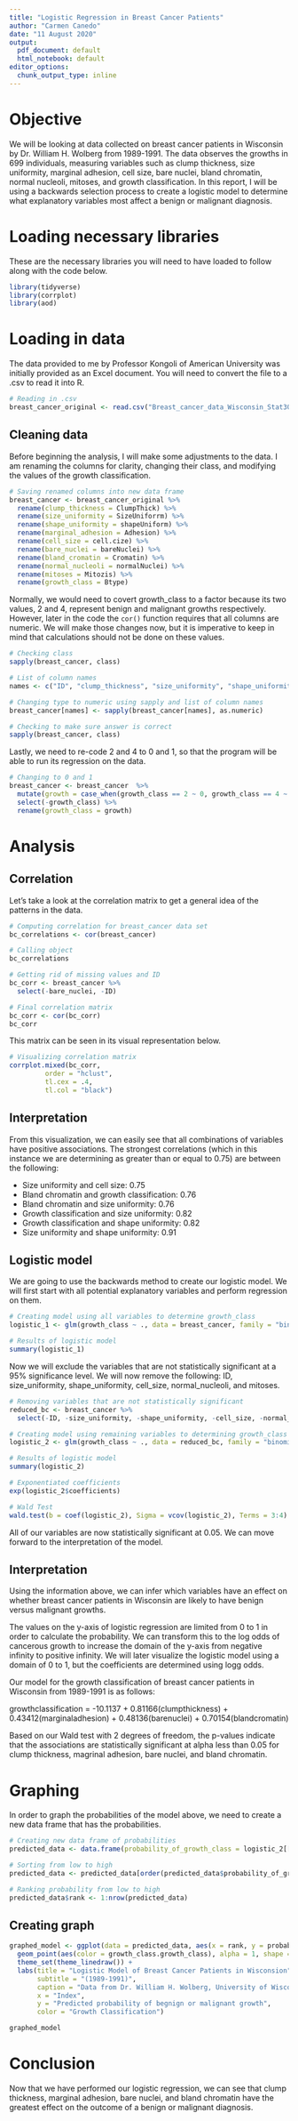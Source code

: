 ```yaml
---
title: "Logistic Regression in Breast Cancer Patients"
author: "Carmen Canedo"
date: "11 August 2020"
output:
  pdf_document: default
  html_notebook: default
editor_options:
  chunk_output_type: inline
---
```


# Objective
We will be looking at data collected on breast cancer patients in Wisconsin by Dr. William H. Wolberg from 1989-1991. The data observes the growths in 699 individuals, measuring variables such as clump thickness, size uniformity, marginal adhesion, cell size, bare nuclei, bland chromatin, normal nucleoli, mitoses, and growth classification. In this report, I will be using a backwards selection process to create a logistic model to determine what explanatory variables most affect a benign or malignant diagnosis.

# Loading necessary libraries
These are the necessary libraries you will need to have loaded to follow along with the code below.
```r
library(tidyverse)
library(corrplot)
library(aod)
```


# Loading in data
The data provided to me by Professor Kongoli of American University was initially provided as an Excel document. You will need to convert the file to a .csv to read it into R. 
```r
# Reading in .csv
breast_cancer_original <- read.csv("Breast_cancer_data_Wisconsin_Stat302_2020.csv")
```

## Cleaning data
Before beginning the analysis, I will make some adjustments to the data. I am renaming the columns for clarity, changing their class, and modifying the values of the growth classification.
```r
# Saving renamed columns into new data frame
breast_cancer <- breast_cancer_original %>% 
  rename(clump_thickness = ClumpThick) %>% 
  rename(size_uniformity = SizeUniforrm) %>% 
  rename(shape_uniformity = shapeUniform) %>% 
  rename(marginal_adhesion = Adhesion) %>% 
  rename(cell_size = cell.cize) %>% 
  rename(bare_nuclei = bareNuclei) %>% 
  rename(bland_cromatin = Cromatin) %>% 
  rename(normal_nucleoli = normalNuclei) %>% 
  rename(mitoses = Mitozis) %>% 
  rename(growth_class = Btype)
```

Normally, we would need to covert growth_class to a factor because its two values, 2 and 4, represent benign and malignant growths respectively. However, later in the code the `cor()` function requires that all columns are numeric. We will make those changes now, but it is imperative to keep in mind that calculations should not be done on these values.
```r
# Checking class
sapply(breast_cancer, class)

# List of column names
names <- c("ID", "clump_thickness", "size_uniformity", "shape_uniformity", "marginal_adhesion", "cell_size", "bare_nuclei", "bland_cromatin", "normal_nucleoli", "mitoses", "growth_class")

# Changing type to numeric using sapply and list of column names
breast_cancer[names] <- sapply(breast_cancer[names], as.numeric)

# Checking to make sure answer is correct
sapply(breast_cancer, class)
```

Lastly, we need to re-code 2 and 4 to 0 and 1, so that the program will be able to run its regression on the data.
```r
# Changing to 0 and 1
breast_cancer <- breast_cancer  %>% 
  mutate(growth = case_when(growth_class == 2 ~ 0, growth_class == 4 ~ 1)) %>% 
  select(-growth_class) %>% 
  rename(growth_class = growth)
```


# Analysis
## Correlation
Let's take a look at the correlation matrix to get a general idea of the patterns in the data.
```r
# Computing correlation for breast_cancer data set
bc_correlations <- cor(breast_cancer)

# Calling object
bc_correlations

# Getting rid of missing values and ID
bc_corr <- breast_cancer %>% 
  select(-bare_nuclei, -ID)

# Final correlation matrix
bc_corr <- cor(bc_corr)
bc_corr
```

This matrix can be seen in its visual representation below.
```r
# Visualizing correlation matrix
corrplot.mixed(bc_corr,
         order = "hclust",
         tl.cex = .4,
         tl.col = "black")
```

## Interpretation
From this visualization, we can easily see that all combinations of variables have positive associations. The strongest correlations (which in this instance we are determining as greater than or equal to 0.75) are between the following:

+ Size uniformity and cell size: 0.75
+ Bland chromatin and growth classification: 0.76
+ Bland chromatin and size uniformity: 0.76
+ Growth classification and size uniformity: 0.82
+ Growth classification and shape uniformity: 0.82
+ Size uniformity and shape uniformity: 0.91

## Logistic model
We are going to use the backwards method to create our logistic model. We will first start with all potential explanatory variables and perform regression on them.
```r
# Creating model using all variables to determine growth_class
logistic_1 <- glm(growth_class ~ ., data = breast_cancer, family = "binomial")

# Results of logistic model
summary(logistic_1)
```

Now we will exclude the variables that are not statistically significant at a 95% significance level. We will now remove the following: ID, size_uniformity, shape_uniformity, cell_size, normal_nucleoli, and mitoses.
```r
# Removing variables that are not statistically significant
reduced_bc <- breast_cancer %>% 
  select(-ID, -size_uniformity, -shape_uniformity, -cell_size, -normal_nucleoli, -mitoses)

# Creating model using remaining variables to determining growth_class
logistic_2 <- glm(growth_class ~ ., data = reduced_bc, family = "binomial")

# Results of logistic model
summary(logistic_2)

# Exponentiated coefficients
exp(logistic_2$coefficients)

# Wald Test
wald.test(b = coef(logistic_2), Sigma = vcov(logistic_2), Terms = 3:4)
```

All of our variables are now statistically significant at 0.05. We can move forward to the interpretation of the model.

## Interpretation
Using the information above, we can infer which variables have an effect on whether breast cancer patients in Wisconsin are likely to have benign versus malignant growths.

The values on the y-axis of logistic regression are limited from 0 to 1 in order to calculate the probability. We can transform this to the log odds of cancerous growth to increase the domain of the y-axis from negative infinity to positive infinity. We will later visualize the logistic model using a domain of 0 to 1, but the coefficients are determined using logg odds.

Our model for the growth classification of breast cancer patients in Wisconsin from 1989-1991 is as follows:

growthclassification = -10.1137 + 0.81166(clumpthickness) + 0.43412(marginaladhesion) + 0.48136(barenuclei) + 0.70154(blandcromatin) 

Based on our Wald test with 2 degrees of freedom, the p-values indicate that the associations are statistically significant at alpha less than 0.05 for clump thickness, magrinal adhesion, bare nuclei, and bland chromatin.

# Graphing
In order to graph the probabilities of the model above, we need to create a new data frame that has the probabilities.
```r
# Creating new data frame of probabilities
predicted_data <- data.frame(probability_of_growth_class = logistic_2[["fitted.values"]], growth_class = logistic_2$model)

# Sorting from low to high
predicted_data <- predicted_data[order(predicted_data$probability_of_growth_class, decreasing = FALSE),]

# Ranking probability from low to high
predicted_data$rank <- 1:nrow(predicted_data)
```

## Creating graph
```r
graphed_model <- ggplot(data = predicted_data, aes(x = rank, y = probability_of_growth_class)) +
  geom_point(aes(color = growth_class.growth_class), alpha = 1, shape = 4, stroke = 0.5) +
  theme_set(theme_linedraw()) +
  labs(title = "Logistic Model of Breast Cancer Patients in Wisconsion",
       subtitle = "(1989-1991)",
       caption = "Data from Dr. William H. Wolberg, University of Wisconsin",
       x = "Index",
       y = "Predicted probability of begnign or malignant growth",
       color = "Growth Classification")

graphed_model
```

# Conclusion
Now that we have performed our logistic regression, we can see that clump thickness, marginal adhesion, bare nuclei, and bland chromatin have the greatest effect on the outcome of a benign or malignant diagnosis. 